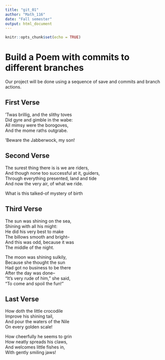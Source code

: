 ---
title: "git_01"
author: "Math_116"
date: "Fall semester"
output: html_document
---

```{r setup, include=FALSE}
knitr::opts_chunk$set(echo = TRUE)
```
# Build a Poem with commits to different branches
Our project will be done using a sequence of save and commits and branch actions.
<!-- Do not modify or change any text in "!--" bracketed areas such as this --- these are instructions to
you, if you change any of this the git program will notice it and compromise your git merging strategy !-->

## First Verse 
<!--Put the first five lines of a poem by Lewis Carrol in this section!-->'Twas brillig, and the slithy toves  
Did gyre and gimble in the wabe:  
All mimsy were the borogoves,  
And the mome raths outgrabe.  

'Beware the Jabberwock, my son!

## Second Verse
<!--Put the first five lines of a poem by Robert Frost here!-->The surest thing there is is we are riders,  
And though none too successful at it, guiders,  
Through everything presented, land and tide  
And now the very air, of what we ride.  

What is this talked-of mystery of birth

## Third Verse
<!--Put the first two verses of The Walrus and the Carpenter here!-->The sun was shining on the sea,  
Shining with all his might:  
He did his very best to make  
The billows smooth and bright--  
And this was odd, because it was  
The middle of the night.  

The moon was shining sulkily,  
Because she thought the sun  
Had got no business to be there  
After the day was done--  
"It's very rude of him," she said,  
"To come and spoil the fun!"  

## Last Verse
<!--Put a short poem of your choice 8-20 lines,here!-->How doth the little crocodile  
Improve his shining tail,  
And pour the waters of the Nile  
On every golden scale!   

How cheerfully he seems to grin  
How neatly spreads his claws,  
And welcomes little fishes in,  
With gently smiling jaws!   

